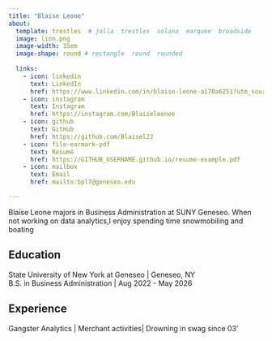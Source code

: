 ```yaml
---
title: "Blaise Leone"
about:
  template: trestles  # jolla  trestles  solana  marquee  broadside
  image: lion.png
  image-width: 15em
  image-shape: round # rectangle  round  rounded
  
  links:
    - icon: linkedin
      text: LinkedIn
      href: https://www.linkedin.com/in/blaise-leone-a170a6251?utm_source=share&utm_campaign=share_via&utm_content=profile&utm_medium=ios_app
    - icon: instagram
      text: Instagram
      href: https://instagram.com/Blaiseleonee
    - icon: github
      text: GitHub
      href: https://github.com/Blaisel22
    - icon: file-earmark-pdf
      text: Resumé 
      href: https://GITHUB_USERNAME.github.io/resume-example.pdf
    - icon: mailbox
      text: Email
      href: mailto:bpl7@geneseo.edu

---
```



Blaise Leone majors in Business Administration at SUNY Geneseo. When not working on data analytics,I enjoy spending time snowmobiling and boating

## Education

State University of New York at Geneseo | Geneseo, NY <br>
B.S. in Business Administration | Aug 2022 - May 2026 <br>


## Experience

Gangster Analytics | Merchant activities| Drowning in swag since 03'



